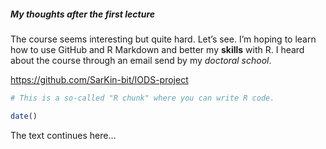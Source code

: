 ##### My thoughts after the first lecture
The course seems interesting but quite hard. Let's see. I'm hoping to learn how to use GitHub and R Markdown and better my **skills** with R. I heard about the course through an email send by my *doctoral school*. 

<https://github.com/SarKin-bit/IODS-project>

```r
# This is a so-called "R chunk" where you can write R code.

date()

```

The text continues here...
